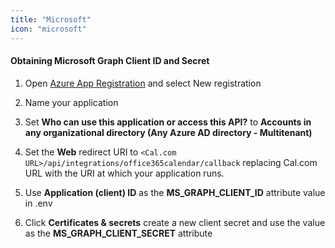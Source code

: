 ```yaml
---
title: "Microsoft"
icon: "microsoft"
---
```


#### Obtaining Microsoft Graph Client ID and Secret

1. Open [Azure App Registration](https://portal.azure.com/#blade/Microsoft_AAD_IAM/ActiveDirectoryMenuBlade/RegisteredApps) and select New registration

2. Name your application

3. Set **Who can use this application or access this API?** to **Accounts in any organizational directory (Any Azure AD directory - Multitenant)**   

4. Set the **Web** redirect URI to `<Cal.com URL>/api/integrations/office365calendar/callback` replacing Cal.com URL with the URI at which your application runs.

5. Use **Application (client) ID** as the **MS_GRAPH_CLIENT_ID** attribute value in .env

6. Click **Certificates & secrets** create a new client secret and use the value as the **MS_GRAPH_CLIENT_SECRET** attribute